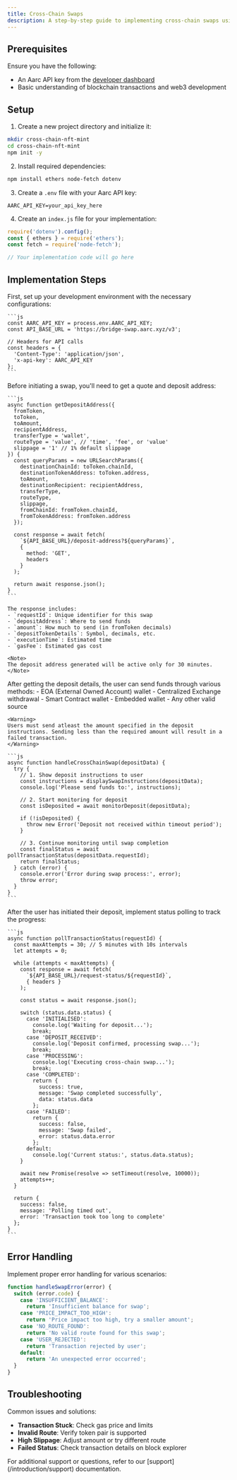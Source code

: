 ```yaml
---
title: Cross-Chain Swaps
description: A step-by-step guide to implementing cross-chain swaps using the Execution API.
---
```


## Prerequisites

Ensure you have the following:
- An Aarc API key from the [developer dashboard](https://dashboard.aarc.xyz)
- Basic understanding of blockchain transactions and web3 development

## Setup

1. Create a new project directory and initialize it:
```bash
mkdir cross-chain-nft-mint
cd cross-chain-nft-mint
npm init -y
```

2. Install required dependencies:
```bash
npm install ethers node-fetch dotenv
```

3. Create a `.env` file with your Aarc API key:
```env
AARC_API_KEY=your_api_key_here
```

4. Create an `index.js` file for your implementation:
```js
require('dotenv').config();
const { ethers } = require('ethers');
const fetch = require('node-fetch');

// Your implementation code will go here
```

## Implementation Steps

<Steps>
  <Step title="Setup Environment">
    First, set up your development environment with the necessary configurations:

    ```js
    const AARC_API_KEY = process.env.AARC_API_KEY;
    const API_BASE_URL = 'https://bridge-swap.aarc.xyz/v3';

    // Headers for API calls
    const headers = {
      'Content-Type': 'application/json',
      'x-api-key': AARC_API_KEY
    };
    ```
  </Step>

  <Step title="Get Quote and Deposit Address">
    Before initiating a swap, you'll need to get a quote and deposit address:

    ```js
    async function getDepositAddress({
      fromToken,
      toToken,
      toAmount,
      recipientAddress,
      transferType = 'wallet',
      routeType = 'value', // 'time', 'fee', or 'value'
      slippage = '1' // 1% default slippage
    }) {
      const queryParams = new URLSearchParams({
        destinationChainId: toToken.chainId,
        destinationTokenAddress: toToken.address,
        toAmount,
        destinationRecipient: recipientAddress,
        transferType,
        routeType,
        slippage,
        fromChainId: fromToken.chainId,
        fromTokenAddress: fromToken.address
      });

      const response = await fetch(
        `${API_BASE_URL}/deposit-address?${queryParams}`,
        {
          method: 'GET',
          headers
        }
      );

      return await response.json();
    }
    ```

    The response includes:
    - `requestId`: Unique identifier for this swap
    - `depositAddress`: Where to send funds
    - `amount`: How much to send (in fromToken decimals)
    - `depositTokenDetails`: Symbol, decimals, etc.
    - `executionTime`: Estimated time
    - `gasFee`: Estimated gas cost

    <Note>
    The deposit address generated will be active only for 30 minutes.
    </Note>
  </Step>

  <Step title="Handle User Deposit">
    After getting the deposit details, the user can send funds through various methods:
    - EOA (External Owned Account) wallet
    - Centralized Exchange withdrawal
    - Smart Contract wallet
    - Embedded wallet
    - Any other valid source

    <Warning>
    Users must send atleast the amount specified in the deposit instructions. Sending less than the required amount will result in a failed transaction.
    </Warning>

    ```js
    async function handleCrossChainSwap(depositData) {
      try {
        // 1. Show deposit instructions to user
        const instructions = displaySwapInstructions(depositData);
        console.log('Please send funds to:', instructions);

        // 2. Start monitoring for deposit
        const isDeposited = await monitorDeposit(depositData);
        
        if (!isDeposited) {
          throw new Error('Deposit not received within timeout period');
        }

        // 3. Continue monitoring until swap completion
        const finalStatus = await pollTransactionStatus(depositData.requestId);
        return finalStatus;
      } catch (error) {
        console.error('Error during swap process:', error);
        throw error;
      }
    }
    ```
  </Step>

  <Step title="Monitor Transaction Status">
    After the user has initiated their deposit, implement status polling to track the progress:

    ```js
    async function pollTransactionStatus(requestId) {
      const maxAttempts = 30; // 5 minutes with 10s intervals
      let attempts = 0;

      while (attempts < maxAttempts) {
        const response = await fetch(
          `${API_BASE_URL}/request-status/${requestId}`,
          { headers }
        );
        
        const status = await response.json();
        
        switch (status.data.status) {
          case 'INITIALISED':
            console.log('Waiting for deposit...');
            break;
          case 'DEPOSIT_RECEIVED':
            console.log('Deposit confirmed, processing swap...');
            break;
          case 'PROCESSING':
            console.log('Executing cross-chain swap...');
            break;
          case 'COMPLETED':
            return {
              success: true,
              message: 'Swap completed successfully',
              data: status.data
            };
          case 'FAILED':
            return {
              success: false,
              message: 'Swap failed',
              error: status.data.error
            };
          default:
            console.log('Current status:', status.data.status);
        }
        
        await new Promise(resolve => setTimeout(resolve, 10000));
        attempts++;
      }

      return {
        success: false,
        message: 'Polling timed out',
        error: 'Transaction took too long to complete'
      };
    }
    ```
  </Step>
</Steps>

## Error Handling

Implement proper error handling for various scenarios:

```js
function handleSwapError(error) {
  switch (error.code) {
    case 'INSUFFICIENT_BALANCE':
      return 'Insufficient balance for swap';
    case 'PRICE_IMPACT_TOO_HIGH':
      return 'Price impact too high, try a smaller amount';
    case 'NO_ROUTE_FOUND':
      return 'No valid route found for this swap';
    case 'USER_REJECTED':
      return 'Transaction rejected by user';
    default:
      return 'An unexpected error occurred';
  }
}
```

## Troubleshooting

Common issues and solutions:

- **Transaction Stuck**: Check gas price and limits
- **Invalid Route**: Verify token pair is supported
- **High Slippage**: Adjust amount or try different route
- **Failed Status**: Check transaction details on block explorer

<Note>
For additional support or questions, refer to our [support](/introduction/support) documentation.
</Note>
